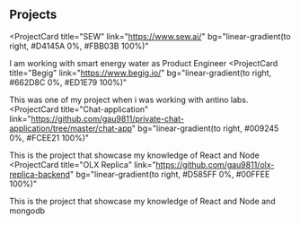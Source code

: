 ## Projects

<ProjectCard
  title="SEW"
  link="https://www.sew.ai/"
  bg="linear-gradient(to right, #D4145A 0%, #FBB03B 100%)"
>
 I am working with smart energy water as Product Engineer
</ProjectCard>
<ProjectCard
  title="Begig"
  link="https://www.begig.io/"
  bg="linear-gradient(to right, #662D8C 0%, #ED1E79 100%)"
>
  This was one of my project when i was working with antino labs.
</ProjectCard>
<ProjectCard
  title="Chat-application"
  link="https://github.com/gau9811/private-chat-application/tree/master/chat-app"
  bg="linear-gradient(to right, #009245 0%, #FCEE21 100%)"
>
  This is the project that showcase my knowledge of React and Node
</ProjectCard>
<ProjectCard
  title="OLX Replica"
  link="https://github.com/gau9811/olx-replica-backend"
  bg="linear-gradient(to right, #D585FF 0%, #00FFEE 100%)"
>
  This is the project that showcase my knowledge of React and Node and mongodb
</ProjectCard>
